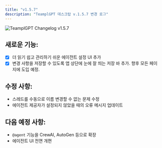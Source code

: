 ```yaml
---
title: "v1.5.7"
description: "TeamplGPT 데스크탑 v.1.5.7 변경 로그"
---
```



<Image
  src="/images/product/changelog/header-image.png"
  height={1080}
  width={1920}
  quality={100}
  alt="TeamplGPT Changelog v1.5.7"
/>

## 새로운 기능:

- [x] 더 읽기 쉽고 관리하기 쉬운 에이전트 설정 UI 추가
- [x] 변경 사항을 저장할 수 있도록 앱 상단에 눈에 잘 띄는 저장 바 추가. 향후 모든 페이지에 도입 예정.

## 수정 사항:

- 스레드를 수동으로 이름 변경할 수 없는 문제 수정
- 에이전트 제공자가 설정되지 않았을 때의 오류 메시지 업데이트

## 다음 예정 사항:

- `@agent` 기능을 CrewAI, AutoGen 등으로 확장
- 에이전트 UI 전면 개편
